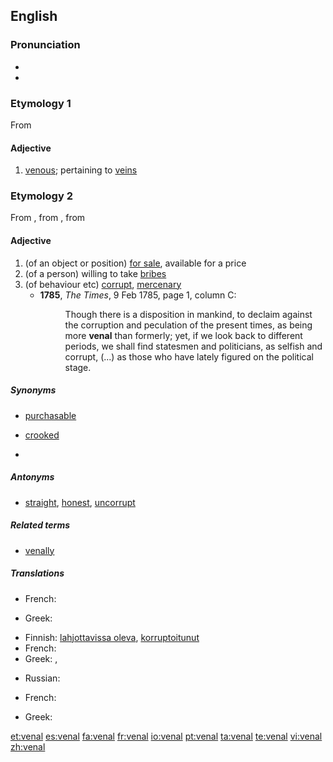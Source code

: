 {{also|vénal}}
==English==

===Pronunciation===
* {{IPA|/'vi:nəl/}}
* {{rhymes|iːnəl}}

===Etymology 1===
From {{etyl|la|en}} {{term|vena||lang=la}}

====Adjective====
{{en-adj}}

# [[venous]]; pertaining to [[vein]]s

===Etymology 2===
From {{etyl|fr|en}} {{term|venal|lang=fr}}, from {{etyl|la|en}} {{term|venalis||lang=la}}, from {{term|venum||lang=la|something for sale}}

====Adjective====
{{en-adj}}

# (of an object or position) [[for sale]], available for a price
# (of a person) willing to take [[bribe]]s
# (of behaviour etc) [[corrupt]], [[mercenary]]
#* '''1785''', ''The Times'', 9 Feb 1785, page 1, column C:
#*: Though there is a disposition in mankind, to declaim against the corruption and peculation of the present times, as being more '''venal''' than formerly; yet, if we look back to different periods, we shall find statesmen and politicians, as selfish and corrupt, (...) as those who have lately figured on the political stage.

=====Synonyms=====
* {{sense|for sale}} [[purchasable]]
* {{sense|willing to take bribes}} [[crooked]]
* {{sense|mercenary}}

=====Antonyms=====
* {{sense|willing to take bribes}} [[straight]], [[honest]], [[uncorrupt]]

=====Related terms=====
* [[venally]]

=====Translations=====
{{trans-top|for sale, available for a price}}
* French: {{t+|fr|vénal}}
{{trans-mid}}
* Greek: {{t|el|παραδόπιστος|m|tr=paraδópistos|sc=Grek}}
{{trans-bottom}}

{{trans-top|willing to take bribes}}
* Finnish: [[lahjottavissa oleva]], [[korruptoitunut]]
* French: {{t+|fr|vénal}}
* Greek: {{t|el|αργυρώνητος|m|tr=argirónitos|sc=Grek}},  {{t|el|δωροδοκούμενος|m|tr=δoroδokoúmenos|sc=Grek}}
{{trans-mid}}
* Russian: {{t+|ru|продажный}}
{{trans-bottom}}

{{trans-top|corrupt, mercenary}}
* French: {{t+|fr|vénal}}
{{trans-mid}}
* Greek: {{t|el|παραδόπιστος|m|tr=paraδópistos|sc=Grek}}
{{trans-bottom}}

[[et:venal]]
[[es:venal]]
[[fa:venal]]
[[fr:venal]]
[[io:venal]]
[[pt:venal]]
[[ta:venal]]
[[te:venal]]
[[vi:venal]]
[[zh:venal]]
